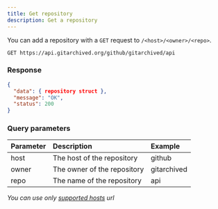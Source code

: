 ```yaml
---
title: Get repository
description: Get a repository
---
```


You can add a repository with a `GET` request to `/<host>/<owner>/<repo>`.

```http
GET https://api.gitarchived.org/github/gitarchived/api
```

### Response
```json
{
  "data": { repository struct },
  "message": "OK",
  "status": 200
}
```

### Query parameters
| Parameter | Description | Example |
| :--- | :--- | :---
| host | The host of the repository | github |
| owner | The owner of the repository |  gitarchived |
| repo | The name of the repository | api |

*You can use only [supported hosts](/information/hosts) url*
